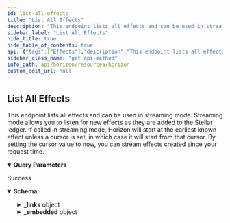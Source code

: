 ```yaml
---
id: list-all-effects
title: "List All Effects"
description: "This endpoint lists all effects and can be used in streaming mode. Streaming mode allows you to listen for new effects as they are added to the Stellar ledger. If called in streaming mode, Horizon will start at the earliest known effect unless a cursor is set, in which case it will start from that cursor. By setting the cursor value to now, you can stream effects created since your request time."
sidebar_label: "List All Effects"
hide_title: true
hide_table_of_contents: true
api: {"tags":["Effects"],"description":"This endpoint lists all effects and can be used in streaming mode. Streaming mode allows you to listen for new effects as they are added to the Stellar ledger. If called in streaming mode, Horizon will start at the earliest known effect unless a cursor is set, in which case it will start from that cursor. By setting the cursor value to now, you can stream effects created since your request time.","operationId":"ListAllEffects","parameters":[{"name":"cursor","in":"query","required":false,"description":"A number that points to a specific location in a collection of responses and is pulled from the paging_token value of a record.","schema":{"type":"integer","example":6606617478959105}},{"name":"order","in":"query","required":false,"description":"A designation of the order in which records should appear. Options include asc (ascending) or desc (descending). If this argument isn’t set, it defaults to asc.","schema":{"type":"string","enum":["asc","desc"]}},{"name":"limit","in":"query","required":false,"description":"The maximum number of records returned. The limit can range from 1 to 200 - an upper limit that is hardcoded in Horizon for performance reasons. If this argument isn’t designated, it defaults to 10.","schema":{"type":"integer","example":10}}],"x-supports-streaming":true,"responses":{"200":{"description":"Success","content":{"application/json":{"schema":{"allOf":[{"type":"object","properties":{"_links":{"type":"object","properties":{"self":{"type":"object","properties":{"href":{"type":"string","format":"link"},"templated":{"type":"boolean"}},"required":["href"],"title":"link"},"next":{"type":"object","properties":{"href":{"type":"string","format":"link"},"templated":{"type":"boolean"}},"required":["href"],"title":"link"},"prev":{"type":"object","properties":{"href":{"type":"string","format":"link"},"templated":{"type":"boolean"}},"required":["href"],"title":"link"}}}},"title":"Links"},{"type":"object","properties":{"_embedded":{"type":"object","properties":{"records":{"type":"array","items":{"type":"object","properties":{"_links":{"type":"object","properties":{"operation":{"type":"object","properties":{"href":{"type":"string","format":"link"},"templated":{"type":"boolean"}},"required":["href"],"title":"link"},"succeeds":{"type":"object","properties":{"href":{"type":"string","format":"link"},"templated":{"type":"boolean"}},"required":["href"],"title":"link"},"precedes":{"type":"object","properties":{"href":{"type":"string","format":"link"},"templated":{"type":"boolean"}},"required":["href"],"title":"link"}}},"id":{"type":"string","title":"id"},"paging_token":{"type":"string","title":"paging_token"},"account":{"type":"string","pattern":"G[A-Z0-9]{55}","title":"address"},"type":{"type":"string","enum":["Account Created","Account Removed","Account Credited","Account Debited","Account Thresholds Updated","Account Home Domain Updated","Account Flags Updated","Account Inflation Destination Updated","Signer Created","Signer Removed","Signer Updated","Trustline Created","Trustline Removed","Trustline Updated","Trustline Authorized","Trustline Deauthorized","Offer Created","Offer Removed","Offer Updated","Trade","Data Created","Data Removed","Data Updated","Claimable Balance Created","Claimable Balance Claimant Created","Claimable Balance Claimed","Account Sponsorship Created","Account Sponsorship Updated","Account Sponsorship Removed","Trustline Sponsorship Created","Trustline Sponsorship Updated","Trustline Sponsorship Removed","Account Data Sponsorship Created","Account Data Sponsorship Updated","Account Data Sponsorship Removed","Claimable Balance Sponsorship Created","Claimable Balance Sponsorship Updated","Claimable Balance Sponsorship Removed","Account Signer Sponsorship Created","Account Signer Sponsorship Updated","Account Signer Sponsorship Removed","Liquidity Pool Created","Liquidity Pool Removed","Liquidity Pool Revoked","Liquidity Pool Deposited","Liquidity Pool Withdraw","Liquidity Pool Trade","Sequence Bumped"]},"type_i":{"type":"number","example":1},"created_at":{"type":"string"}}}}},"required":["id","paging_token","account","type","type_i","created_at"]}},"title":"Effect"}]},"examples":{"ListAllEffects":{"value":{"_links":{"self":{"href":"https://horizon.stellar.org/effects?cursor=&limit=10&order=asc"},"next":{"href":"https://horizon.stellar.org/effects?cursor=33676838572034-1&limit=10&order=asc"},"prev":{"href":"https://horizon.stellar.org/effects?cursor=12884905985-1&limit=10&order=desc"}},"_embedded":{"records":[{"_links":{"operation":{"href":"https://horizon.stellar.org/operations/12884905985"},"succeeds":{"href":"https://horizon.stellar.org/effects?order=desc&cursor=12884905985-1"},"precedes":{"href":"https://horizon.stellar.org/effects?order=asc&cursor=12884905985-1"}},"id":"0000000012884905985-0000000001","paging_token":"12884905985-1","account":"GALPCCZN4YXA3YMJHKL6CVIECKPLJJCTVMSNYWBTKJW4K5HQLYLDMZTB","type":"account_created","type_i":0,"created_at":"2015-09-30T17:15:54Z","starting_balance":"20.0000000"},{"_links":{"operation":{"href":"https://horizon.stellar.org/operations/12884905985"},"succeeds":{"href":"https://horizon.stellar.org/effects?order=desc&cursor=12884905985-2"},"precedes":{"href":"https://horizon.stellar.org/effects?order=asc&cursor=12884905985-2"}},"id":"0000000012884905985-0000000002","paging_token":"12884905985-2","account":"GAAZI4TCR3TY5OJHCTJC2A4QSY6CJWJH5IAJTGKIN2ER7LBNVKOCCWN7","type":"account_debited","type_i":3,"created_at":"2015-09-30T17:15:54Z","asset_type":"native","amount":"20.0000000"},{"_links":{"operation":{"href":"https://horizon.stellar.org/operations/12884905985"},"succeeds":{"href":"https://horizon.stellar.org/effects?order=desc&cursor=12884905985-3"},"precedes":{"href":"https://horizon.stellar.org/effects?order=asc&cursor=12884905985-3"}},"id":"0000000012884905985-0000000003","paging_token":"12884905985-3","account":"GALPCCZN4YXA3YMJHKL6CVIECKPLJJCTVMSNYWBTKJW4K5HQLYLDMZTB","type":"signer_created","type_i":10,"created_at":"2015-09-30T17:15:54Z","weight":1,"public_key":"GALPCCZN4YXA3YMJHKL6CVIECKPLJJCTVMSNYWBTKJW4K5HQLYLDMZTB","key":""},{"_links":{"operation":{"href":"https://horizon.stellar.org/operations/12884905986"},"succeeds":{"href":"https://horizon.stellar.org/effects?order=desc&cursor=12884905986-1"},"precedes":{"href":"https://horizon.stellar.org/effects?order=asc&cursor=12884905986-1"}},"id":"0000000012884905986-0000000001","paging_token":"12884905986-1","account":"GALPCCZN4YXA3YMJHKL6CVIECKPLJJCTVMSNYWBTKJW4K5HQLYLDMZTB","type":"account_credited","type_i":2,"created_at":"2015-09-30T17:15:54Z","asset_type":"native","amount":"99999999959.9999700"},{"_links":{"operation":{"href":"https://horizon.stellar.org/operations/12884905986"},"succeeds":{"href":"https://horizon.stellar.org/effects?order=desc&cursor=12884905986-2"},"precedes":{"href":"https://horizon.stellar.org/effects?order=asc&cursor=12884905986-2"}},"id":"0000000012884905986-0000000002","paging_token":"12884905986-2","account":"GAAZI4TCR3TY5OJHCTJC2A4QSY6CJWJH5IAJTGKIN2ER7LBNVKOCCWN7","type":"account_debited","type_i":3,"created_at":"2015-09-30T17:15:54Z","asset_type":"native","amount":"99999999959.9999700"},{"_links":{"operation":{"href":"https://horizon.stellar.org/operations/12884905987"},"succeeds":{"href":"https://horizon.stellar.org/effects?order=desc&cursor=12884905987-1"},"precedes":{"href":"https://horizon.stellar.org/effects?order=asc&cursor=12884905987-1"}},"id":"0000000012884905987-0000000001","paging_token":"12884905987-1","account":"GAAZI4TCR3TY5OJHCTJC2A4QSY6CJWJH5IAJTGKIN2ER7LBNVKOCCWN7","type":"signer_removed","type_i":11,"created_at":"2015-09-30T17:15:54Z","weight":0,"public_key":"GAAZI4TCR3TY5OJHCTJC2A4QSY6CJWJH5IAJTGKIN2ER7LBNVKOCCWN7","key":""},{"_links":{"operation":{"href":"https://horizon.stellar.org/operations/33676838572033"},"succeeds":{"href":"https://horizon.stellar.org/effects?order=desc&cursor=33676838572033-1"},"precedes":{"href":"https://horizon.stellar.org/effects?order=asc&cursor=33676838572033-1"}},"id":"0000033676838572033-0000000001","paging_token":"33676838572033-1","account":"GAP2KHWUMOHY7IO37UJY7SEBIITJIDZS5DRIIQRPEUT4VUKHZQGIRWS4","type":"account_created","type_i":0,"created_at":"2015-10-01T04:15:01Z","starting_balance":"20.0000000"},{"_links":{"operation":{"href":"https://horizon.stellar.org/operations/33676838572033"},"succeeds":{"href":"https://horizon.stellar.org/effects?order=desc&cursor=33676838572033-2"},"precedes":{"href":"https://horizon.stellar.org/effects?order=asc&cursor=33676838572033-2"}},"id":"0000033676838572033-0000000002","paging_token":"33676838572033-2","account":"GALPCCZN4YXA3YMJHKL6CVIECKPLJJCTVMSNYWBTKJW4K5HQLYLDMZTB","type":"account_debited","type_i":3,"created_at":"2015-10-01T04:15:01Z","asset_type":"native","amount":"20.0000000"},{"_links":{"operation":{"href":"https://horizon.stellar.org/operations/33676838572033"},"succeeds":{"href":"https://horizon.stellar.org/effects?order=desc&cursor=33676838572033-3"},"precedes":{"href":"https://horizon.stellar.org/effects?order=asc&cursor=33676838572033-3"}},"id":"0000033676838572033-0000000003","paging_token":"33676838572033-3","account":"GAP2KHWUMOHY7IO37UJY7SEBIITJIDZS5DRIIQRPEUT4VUKHZQGIRWS4","type":"signer_created","type_i":10,"created_at":"2015-10-01T04:15:01Z","weight":1,"public_key":"GAP2KHWUMOHY7IO37UJY7SEBIITJIDZS5DRIIQRPEUT4VUKHZQGIRWS4","key":""},{"_links":{"operation":{"href":"https://horizon.stellar.org/operations/33676838572034"},"succeeds":{"href":"https://horizon.stellar.org/effects?order=desc&cursor=33676838572034-1"},"precedes":{"href":"https://horizon.stellar.org/effects?order=asc&cursor=33676838572034-1"}},"id":"0000033676838572034-0000000001","paging_token":"33676838572034-1","account":"GCZTBYH66ISTZKUPVJWTMHWBH4S4JIJ7WNLQJXCTQJKWY3FIT34BWZCJ","type":"account_created","type_i":0,"created_at":"2015-10-01T04:15:01Z","starting_balance":"20.0000000"}]}}}}}}}},"extensions":[{"key":"x-supports-streaming","value":true}],"method":"get","path":"/effects","servers":[{"url":"https://horizon.stellar.org","description":"The main network"},{"url":"https://horizon-testnet.stellar.org","description":"The test network"}],"info":{"title":"Horizon","version":"0.0.1"},"postman":{"name":"List All Effects","description":{"content":"This endpoint lists all effects and can be used in streaming mode. Streaming mode allows you to listen for new effects as they are added to the Stellar ledger. If called in streaming mode, Horizon will start at the earliest known effect unless a cursor is set, in which case it will start from that cursor. By setting the cursor value to now, you can stream effects created since your request time.","type":"text/plain"},"url":{"path":["effects"],"host":["{{baseUrl}}"],"query":[{"disabled":false,"description":{"content":"A number that points to a specific location in a collection of responses and is pulled from the paging_token value of a record.","type":"text/plain"},"key":"cursor","value":""},{"disabled":false,"description":{"content":"A designation of the order in which records should appear. Options include asc (ascending) or desc (descending). If this argument isn’t set, it defaults to asc.","type":"text/plain"},"key":"order","value":""},{"disabled":false,"description":{"content":"The maximum number of records returned. The limit can range from 1 to 200 - an upper limit that is hardcoded in Horizon for performance reasons. If this argument isn’t designated, it defaults to 10.","type":"text/plain"},"key":"limit","value":""}],"variable":[]},"header":[{"key":"Accept","value":"application/json"}],"method":"GET"}}
sidebar_class_name: "get api-method"
info_path: api/horizon/resources/horizon
custom_edit_url: null
---
```



## List All Effects



This endpoint lists all effects and can be used in streaming mode. Streaming mode allows you to listen for new effects as they are added to the Stellar ledger. If called in streaming mode, Horizon will start at the earliest known effect unless a cursor is set, in which case it will start from that cursor. By setting the cursor value to now, you can stream effects created since your request time.

<details style={{"marginBottom":"1rem"}} data-collapsed={false} open={true}><summary style={{}}><strong>Query Parameters</strong></summary><div><ul><ParamsItem className={"paramsItem"} param={{"name":"cursor","in":"query","required":false,"description":"A number that points to a specific location in a collection of responses and is pulled from the paging_token value of a record.","schema":{"type":"integer","example":6606617478959105}}}></ParamsItem><ParamsItem className={"paramsItem"} param={{"name":"order","in":"query","required":false,"description":"A designation of the order in which records should appear. Options include asc (ascending) or desc (descending). If this argument isn’t set, it defaults to asc.","schema":{"type":"string","enum":["asc","desc"]}}}></ParamsItem><ParamsItem className={"paramsItem"} param={{"name":"limit","in":"query","required":false,"description":"The maximum number of records returned. The limit can range from 1 to 200 - an upper limit that is hardcoded in Horizon for performance reasons. If this argument isn’t designated, it defaults to 10.","schema":{"type":"integer","example":10}}}></ParamsItem></ul></div></details><div><ApiTabs><TabItem label={"200"} value={"200"}><div>

Success

</div><div><MimeTabs schemaType={"response"}><TabItem label={"application/json"} value={"application/json"}><SchemaTabs><TabItem label={"Schema"} value={"Schema"}><details style={{}} data-collapsed={false} open={true}><summary style={{"textAlign":"left"}}><strong>Schema</strong></summary><div style={{"textAlign":"left","marginLeft":"1rem"}}></div><ul style={{"marginLeft":"1rem"}}><SchemaItem collapsible={true} className={"schemaItem"}><details style={{}}><summary style={{}}><strong>_links</strong><span style={{"opacity":"0.6"}}> object</span></summary><div style={{"marginLeft":"1rem"}}><SchemaItem collapsible={true} className={"schemaItem"}><details style={{}}><summary style={{}}><strong>self</strong><span style={{"opacity":"0.6"}}> object</span></summary><div style={{"marginLeft":"1rem"}}><SchemaItem collapsible={false} name={"href"} required={true} schemaName={"link"} qualifierMessage={undefined} schema={{"type":"string","format":"link"}}></SchemaItem><SchemaItem collapsible={false} name={"templated"} required={false} schemaName={"boolean"} qualifierMessage={undefined} schema={{"type":"boolean"}}></SchemaItem></div></details></SchemaItem><SchemaItem collapsible={true} className={"schemaItem"}><details style={{}}><summary style={{}}><strong>next</strong><span style={{"opacity":"0.6"}}> object</span></summary><div style={{"marginLeft":"1rem"}}><SchemaItem collapsible={false} name={"href"} required={true} schemaName={"link"} qualifierMessage={undefined} schema={{"type":"string","format":"link"}}></SchemaItem><SchemaItem collapsible={false} name={"templated"} required={false} schemaName={"boolean"} qualifierMessage={undefined} schema={{"type":"boolean"}}></SchemaItem></div></details></SchemaItem><SchemaItem collapsible={true} className={"schemaItem"}><details style={{}}><summary style={{}}><strong>prev</strong><span style={{"opacity":"0.6"}}> object</span></summary><div style={{"marginLeft":"1rem"}}><SchemaItem collapsible={false} name={"href"} required={true} schemaName={"link"} qualifierMessage={undefined} schema={{"type":"string","format":"link"}}></SchemaItem><SchemaItem collapsible={false} name={"templated"} required={false} schemaName={"boolean"} qualifierMessage={undefined} schema={{"type":"boolean"}}></SchemaItem></div></details></SchemaItem></div></details></SchemaItem><SchemaItem collapsible={true} className={"schemaItem"}><details style={{}}><summary style={{}}><strong>_embedded</strong><span style={{"opacity":"0.6"}}> object</span></summary><div style={{"marginLeft":"1rem"}}><SchemaItem collapsible={true} className={"schemaItem"}><details style={{}}><summary style={{}}><strong>records</strong><span style={{"opacity":"0.6"}}> object[]</span></summary><div style={{"marginLeft":"1rem"}}><li><div style={{"fontSize":"var(--ifm-code-font-size)","opacity":"0.6","marginLeft":"-.5rem","paddingBottom":".5rem"}}>Array [</div></li><SchemaItem collapsible={true} className={"schemaItem"}><details style={{}}><summary style={{}}><strong>_links</strong><span style={{"opacity":"0.6"}}> object</span></summary><div style={{"marginLeft":"1rem"}}><SchemaItem collapsible={true} className={"schemaItem"}><details style={{}}><summary style={{}}><strong>operation</strong><span style={{"opacity":"0.6"}}> object</span></summary><div style={{"marginLeft":"1rem"}}><SchemaItem collapsible={false} name={"href"} required={true} schemaName={"link"} qualifierMessage={undefined} schema={{"type":"string","format":"link"}}></SchemaItem><SchemaItem collapsible={false} name={"templated"} required={false} schemaName={"boolean"} qualifierMessage={undefined} schema={{"type":"boolean"}}></SchemaItem></div></details></SchemaItem><SchemaItem collapsible={true} className={"schemaItem"}><details style={{}}><summary style={{}}><strong>succeeds</strong><span style={{"opacity":"0.6"}}> object</span></summary><div style={{"marginLeft":"1rem"}}><SchemaItem collapsible={false} name={"href"} required={true} schemaName={"link"} qualifierMessage={undefined} schema={{"type":"string","format":"link"}}></SchemaItem><SchemaItem collapsible={false} name={"templated"} required={false} schemaName={"boolean"} qualifierMessage={undefined} schema={{"type":"boolean"}}></SchemaItem></div></details></SchemaItem><SchemaItem collapsible={true} className={"schemaItem"}><details style={{}}><summary style={{}}><strong>precedes</strong><span style={{"opacity":"0.6"}}> object</span></summary><div style={{"marginLeft":"1rem"}}><SchemaItem collapsible={false} name={"href"} required={true} schemaName={"link"} qualifierMessage={undefined} schema={{"type":"string","format":"link"}}></SchemaItem><SchemaItem collapsible={false} name={"templated"} required={false} schemaName={"boolean"} qualifierMessage={undefined} schema={{"type":"boolean"}}></SchemaItem></div></details></SchemaItem></div></details></SchemaItem><SchemaItem collapsible={false} name={"id"} required={false} schemaName={"id"} qualifierMessage={undefined} schema={{"type":"string","title":"id"}}></SchemaItem><SchemaItem collapsible={false} name={"paging_token"} required={false} schemaName={"paging_token"} qualifierMessage={undefined} schema={{"type":"string","title":"paging_token"}}></SchemaItem><SchemaItem collapsible={false} name={"account"} required={false} schemaName={"address"} qualifierMessage={"**Possible values:** Value must match regular expression `G[A-Z0-9]{55}`"} schema={{"type":"string","pattern":"G[A-Z0-9]{55}","title":"address"}}></SchemaItem><SchemaItem collapsible={false} name={"type"} required={false} schemaName={"string"} qualifierMessage={"**Possible values:** [`Account Created`, `Account Removed`, `Account Credited`, `Account Debited`, `Account Thresholds Updated`, `Account Home Domain Updated`, `Account Flags Updated`, `Account Inflation Destination Updated`, `Signer Created`, `Signer Removed`, `Signer Updated`, `Trustline Created`, `Trustline Removed`, `Trustline Updated`, `Trustline Authorized`, `Trustline Deauthorized`, `Offer Created`, `Offer Removed`, `Offer Updated`, `Trade`, `Data Created`, `Data Removed`, `Data Updated`, `Claimable Balance Created`, `Claimable Balance Claimant Created`, `Claimable Balance Claimed`, `Account Sponsorship Created`, `Account Sponsorship Updated`, `Account Sponsorship Removed`, `Trustline Sponsorship Created`, `Trustline Sponsorship Updated`, `Trustline Sponsorship Removed`, `Account Data Sponsorship Created`, `Account Data Sponsorship Updated`, `Account Data Sponsorship Removed`, `Claimable Balance Sponsorship Created`, `Claimable Balance Sponsorship Updated`, `Claimable Balance Sponsorship Removed`, `Account Signer Sponsorship Created`, `Account Signer Sponsorship Updated`, `Account Signer Sponsorship Removed`, `Liquidity Pool Created`, `Liquidity Pool Removed`, `Liquidity Pool Revoked`, `Liquidity Pool Deposited`, `Liquidity Pool Withdraw`, `Liquidity Pool Trade`, `Sequence Bumped`]"} schema={{"type":"string","enum":["Account Created","Account Removed","Account Credited","Account Debited","Account Thresholds Updated","Account Home Domain Updated","Account Flags Updated","Account Inflation Destination Updated","Signer Created","Signer Removed","Signer Updated","Trustline Created","Trustline Removed","Trustline Updated","Trustline Authorized","Trustline Deauthorized","Offer Created","Offer Removed","Offer Updated","Trade","Data Created","Data Removed","Data Updated","Claimable Balance Created","Claimable Balance Claimant Created","Claimable Balance Claimed","Account Sponsorship Created","Account Sponsorship Updated","Account Sponsorship Removed","Trustline Sponsorship Created","Trustline Sponsorship Updated","Trustline Sponsorship Removed","Account Data Sponsorship Created","Account Data Sponsorship Updated","Account Data Sponsorship Removed","Claimable Balance Sponsorship Created","Claimable Balance Sponsorship Updated","Claimable Balance Sponsorship Removed","Account Signer Sponsorship Created","Account Signer Sponsorship Updated","Account Signer Sponsorship Removed","Liquidity Pool Created","Liquidity Pool Removed","Liquidity Pool Revoked","Liquidity Pool Deposited","Liquidity Pool Withdraw","Liquidity Pool Trade","Sequence Bumped"]}}></SchemaItem><SchemaItem collapsible={false} name={"type_i"} required={false} schemaName={"number"} qualifierMessage={undefined} schema={{"type":"number","example":1}}></SchemaItem><SchemaItem collapsible={false} name={"created_at"} required={false} schemaName={"string"} qualifierMessage={undefined} schema={{"type":"string"}}></SchemaItem><li><div style={{"fontSize":"var(--ifm-code-font-size)","opacity":"0.6","marginLeft":"-.5rem"}}>]</div></li></div></details></SchemaItem></div></details></SchemaItem></ul></details></TabItem><TabItem label={"Example (from schema)"} value={"Example (from schema)"}><ResponseSamples responseExample={"{\n  \"_links\": {\n    \"self\": {\n      \"href\": \"string\",\n      \"templated\": true\n    },\n    \"next\": {\n      \"href\": \"string\",\n      \"templated\": true\n    },\n    \"prev\": {\n      \"href\": \"string\",\n      \"templated\": true\n    }\n  },\n  \"_embedded\": {\n    \"records\": [\n      {\n        \"_links\": {\n          \"operation\": {\n            \"href\": \"string\",\n            \"templated\": true\n          },\n          \"succeeds\": {\n            \"href\": \"string\",\n            \"templated\": true\n          },\n          \"precedes\": {\n            \"href\": \"string\",\n            \"templated\": true\n          }\n        },\n        \"id\": \"string\",\n        \"paging_token\": \"string\",\n        \"account\": \"string\",\n        \"type\": \"Account Created\",\n        \"type_i\": 1,\n        \"created_at\": \"string\"\n      }\n    ]\n  }\n}"} language={"json"}></ResponseSamples></TabItem><TabItem label={"ListAllEffects"} value={"ListAllEffects"}><ResponseSamples responseExample={"{\n  \"_links\": {\n    \"self\": {\n      \"href\": \"https://horizon.stellar.org/effects?cursor=&limit=10&order=asc\"\n    },\n    \"next\": {\n      \"href\": \"https://horizon.stellar.org/effects?cursor=33676838572034-1&limit=10&order=asc\"\n    },\n    \"prev\": {\n      \"href\": \"https://horizon.stellar.org/effects?cursor=12884905985-1&limit=10&order=desc\"\n    }\n  },\n  \"_embedded\": {\n    \"records\": [\n      {\n        \"_links\": {\n          \"operation\": {\n            \"href\": \"https://horizon.stellar.org/operations/12884905985\"\n          },\n          \"succeeds\": {\n            \"href\": \"https://horizon.stellar.org/effects?order=desc&cursor=12884905985-1\"\n          },\n          \"precedes\": {\n            \"href\": \"https://horizon.stellar.org/effects?order=asc&cursor=12884905985-1\"\n          }\n        },\n        \"id\": \"0000000012884905985-0000000001\",\n        \"paging_token\": \"12884905985-1\",\n        \"account\": \"GALPCCZN4YXA3YMJHKL6CVIECKPLJJCTVMSNYWBTKJW4K5HQLYLDMZTB\",\n        \"type\": \"account_created\",\n        \"type_i\": 0,\n        \"created_at\": \"2015-09-30T17:15:54Z\",\n        \"starting_balance\": \"20.0000000\"\n      },\n      {\n        \"_links\": {\n          \"operation\": {\n            \"href\": \"https://horizon.stellar.org/operations/12884905985\"\n          },\n          \"succeeds\": {\n            \"href\": \"https://horizon.stellar.org/effects?order=desc&cursor=12884905985-2\"\n          },\n          \"precedes\": {\n            \"href\": \"https://horizon.stellar.org/effects?order=asc&cursor=12884905985-2\"\n          }\n        },\n        \"id\": \"0000000012884905985-0000000002\",\n        \"paging_token\": \"12884905985-2\",\n        \"account\": \"GAAZI4TCR3TY5OJHCTJC2A4QSY6CJWJH5IAJTGKIN2ER7LBNVKOCCWN7\",\n        \"type\": \"account_debited\",\n        \"type_i\": 3,\n        \"created_at\": \"2015-09-30T17:15:54Z\",\n        \"asset_type\": \"native\",\n        \"amount\": \"20.0000000\"\n      },\n      {\n        \"_links\": {\n          \"operation\": {\n            \"href\": \"https://horizon.stellar.org/operations/12884905985\"\n          },\n          \"succeeds\": {\n            \"href\": \"https://horizon.stellar.org/effects?order=desc&cursor=12884905985-3\"\n          },\n          \"precedes\": {\n            \"href\": \"https://horizon.stellar.org/effects?order=asc&cursor=12884905985-3\"\n          }\n        },\n        \"id\": \"0000000012884905985-0000000003\",\n        \"paging_token\": \"12884905985-3\",\n        \"account\": \"GALPCCZN4YXA3YMJHKL6CVIECKPLJJCTVMSNYWBTKJW4K5HQLYLDMZTB\",\n        \"type\": \"signer_created\",\n        \"type_i\": 10,\n        \"created_at\": \"2015-09-30T17:15:54Z\",\n        \"weight\": 1,\n        \"public_key\": \"GALPCCZN4YXA3YMJHKL6CVIECKPLJJCTVMSNYWBTKJW4K5HQLYLDMZTB\",\n        \"key\": \"\"\n      },\n      {\n        \"_links\": {\n          \"operation\": {\n            \"href\": \"https://horizon.stellar.org/operations/12884905986\"\n          },\n          \"succeeds\": {\n            \"href\": \"https://horizon.stellar.org/effects?order=desc&cursor=12884905986-1\"\n          },\n          \"precedes\": {\n            \"href\": \"https://horizon.stellar.org/effects?order=asc&cursor=12884905986-1\"\n          }\n        },\n        \"id\": \"0000000012884905986-0000000001\",\n        \"paging_token\": \"12884905986-1\",\n        \"account\": \"GALPCCZN4YXA3YMJHKL6CVIECKPLJJCTVMSNYWBTKJW4K5HQLYLDMZTB\",\n        \"type\": \"account_credited\",\n        \"type_i\": 2,\n        \"created_at\": \"2015-09-30T17:15:54Z\",\n        \"asset_type\": \"native\",\n        \"amount\": \"99999999959.9999700\"\n      },\n      {\n        \"_links\": {\n          \"operation\": {\n            \"href\": \"https://horizon.stellar.org/operations/12884905986\"\n          },\n          \"succeeds\": {\n            \"href\": \"https://horizon.stellar.org/effects?order=desc&cursor=12884905986-2\"\n          },\n          \"precedes\": {\n            \"href\": \"https://horizon.stellar.org/effects?order=asc&cursor=12884905986-2\"\n          }\n        },\n        \"id\": \"0000000012884905986-0000000002\",\n        \"paging_token\": \"12884905986-2\",\n        \"account\": \"GAAZI4TCR3TY5OJHCTJC2A4QSY6CJWJH5IAJTGKIN2ER7LBNVKOCCWN7\",\n        \"type\": \"account_debited\",\n        \"type_i\": 3,\n        \"created_at\": \"2015-09-30T17:15:54Z\",\n        \"asset_type\": \"native\",\n        \"amount\": \"99999999959.9999700\"\n      },\n      {\n        \"_links\": {\n          \"operation\": {\n            \"href\": \"https://horizon.stellar.org/operations/12884905987\"\n          },\n          \"succeeds\": {\n            \"href\": \"https://horizon.stellar.org/effects?order=desc&cursor=12884905987-1\"\n          },\n          \"precedes\": {\n            \"href\": \"https://horizon.stellar.org/effects?order=asc&cursor=12884905987-1\"\n          }\n        },\n        \"id\": \"0000000012884905987-0000000001\",\n        \"paging_token\": \"12884905987-1\",\n        \"account\": \"GAAZI4TCR3TY5OJHCTJC2A4QSY6CJWJH5IAJTGKIN2ER7LBNVKOCCWN7\",\n        \"type\": \"signer_removed\",\n        \"type_i\": 11,\n        \"created_at\": \"2015-09-30T17:15:54Z\",\n        \"weight\": 0,\n        \"public_key\": \"GAAZI4TCR3TY5OJHCTJC2A4QSY6CJWJH5IAJTGKIN2ER7LBNVKOCCWN7\",\n        \"key\": \"\"\n      },\n      {\n        \"_links\": {\n          \"operation\": {\n            \"href\": \"https://horizon.stellar.org/operations/33676838572033\"\n          },\n          \"succeeds\": {\n            \"href\": \"https://horizon.stellar.org/effects?order=desc&cursor=33676838572033-1\"\n          },\n          \"precedes\": {\n            \"href\": \"https://horizon.stellar.org/effects?order=asc&cursor=33676838572033-1\"\n          }\n        },\n        \"id\": \"0000033676838572033-0000000001\",\n        \"paging_token\": \"33676838572033-1\",\n        \"account\": \"GAP2KHWUMOHY7IO37UJY7SEBIITJIDZS5DRIIQRPEUT4VUKHZQGIRWS4\",\n        \"type\": \"account_created\",\n        \"type_i\": 0,\n        \"created_at\": \"2015-10-01T04:15:01Z\",\n        \"starting_balance\": \"20.0000000\"\n      },\n      {\n        \"_links\": {\n          \"operation\": {\n            \"href\": \"https://horizon.stellar.org/operations/33676838572033\"\n          },\n          \"succeeds\": {\n            \"href\": \"https://horizon.stellar.org/effects?order=desc&cursor=33676838572033-2\"\n          },\n          \"precedes\": {\n            \"href\": \"https://horizon.stellar.org/effects?order=asc&cursor=33676838572033-2\"\n          }\n        },\n        \"id\": \"0000033676838572033-0000000002\",\n        \"paging_token\": \"33676838572033-2\",\n        \"account\": \"GALPCCZN4YXA3YMJHKL6CVIECKPLJJCTVMSNYWBTKJW4K5HQLYLDMZTB\",\n        \"type\": \"account_debited\",\n        \"type_i\": 3,\n        \"created_at\": \"2015-10-01T04:15:01Z\",\n        \"asset_type\": \"native\",\n        \"amount\": \"20.0000000\"\n      },\n      {\n        \"_links\": {\n          \"operation\": {\n            \"href\": \"https://horizon.stellar.org/operations/33676838572033\"\n          },\n          \"succeeds\": {\n            \"href\": \"https://horizon.stellar.org/effects?order=desc&cursor=33676838572033-3\"\n          },\n          \"precedes\": {\n            \"href\": \"https://horizon.stellar.org/effects?order=asc&cursor=33676838572033-3\"\n          }\n        },\n        \"id\": \"0000033676838572033-0000000003\",\n        \"paging_token\": \"33676838572033-3\",\n        \"account\": \"GAP2KHWUMOHY7IO37UJY7SEBIITJIDZS5DRIIQRPEUT4VUKHZQGIRWS4\",\n        \"type\": \"signer_created\",\n        \"type_i\": 10,\n        \"created_at\": \"2015-10-01T04:15:01Z\",\n        \"weight\": 1,\n        \"public_key\": \"GAP2KHWUMOHY7IO37UJY7SEBIITJIDZS5DRIIQRPEUT4VUKHZQGIRWS4\",\n        \"key\": \"\"\n      },\n      {\n        \"_links\": {\n          \"operation\": {\n            \"href\": \"https://horizon.stellar.org/operations/33676838572034\"\n          },\n          \"succeeds\": {\n            \"href\": \"https://horizon.stellar.org/effects?order=desc&cursor=33676838572034-1\"\n          },\n          \"precedes\": {\n            \"href\": \"https://horizon.stellar.org/effects?order=asc&cursor=33676838572034-1\"\n          }\n        },\n        \"id\": \"0000033676838572034-0000000001\",\n        \"paging_token\": \"33676838572034-1\",\n        \"account\": \"GCZTBYH66ISTZKUPVJWTMHWBH4S4JIJ7WNLQJXCTQJKWY3FIT34BWZCJ\",\n        \"type\": \"account_created\",\n        \"type_i\": 0,\n        \"created_at\": \"2015-10-01T04:15:01Z\",\n        \"starting_balance\": \"20.0000000\"\n      }\n    ]\n  }\n}"} language={"json"}></ResponseSamples></TabItem></SchemaTabs></TabItem></MimeTabs></div></TabItem></ApiTabs></div>
      